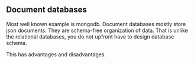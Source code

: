 ## Document databases

Most well known example is mongodb.
Document databases mostly store json documents.
They are schema-free organization of data.
That is unlike the relational databases, you do not upfront have to design database schema.

This has advantages and disadvantages.



